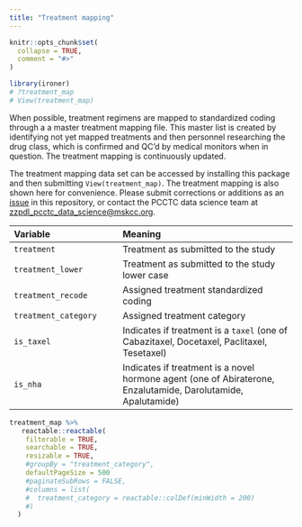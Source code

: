 ```yaml
---
title: "Treatment mapping"
---
```


```r
knitr::opts_chunk$set(
  collapse = TRUE,
  comment = "#>"
)
```

```r
library(ironer)
# ?treatment_map
# View(treatment_map)
```

When possible, treatment regimens are mapped to standardized coding through a a master treatment mapping file.
This master list is created by identifying not yet mapped treatments and then personnel researching the drug class, which is confirmed and QC'd by medical monitors when in question.
The treatment mapping is continuously updated.

The treatment mapping data set can be accessed by installing this package and then
submitting `View(treatment_map)`. The treatment mapping is also shown here
for convenience. Please submit corrections or additions as an [issue](https://github.com/pcctc/ironer/issues) in this
repository, or contact the PCCTC data science team at <zzpdl_pcctc_data_science@mskcc.org>.



| Variable             | Meaning                        | 
| :--------------------|:---------------------------------
| `treatment`          | Treatment as submitted to the study |
| `treatment_lower`    | Treatment as submitted to the study lower case |
| `treatment_recode`   | Assigned treatment standardized coding |
| `treatment_category` | Assigned treatment category |
| `is_taxel`           | Indicates if treatment is a `taxel` (one of Cabazitaxel, Docetaxel, Paclitaxel, Tesetaxel) |
| `is_nha`             | Indicates if treatment is a novel hormone agent (one of Abiraterone, Enzalutamide, Darolutamide, Apalutamide) |


```r
treatment_map %>% 
   reactable::reactable(
    filterable = TRUE,
    searchable = TRUE,
    resizable = TRUE,
    #groupBy = "treatment_category",
    defaultPageSize = 500
    #paginateSubRows = FALSE,
    #columns = list(
    #  treatment_category = reactable::colDef(minWidth = 200)
    #)
  )
```
